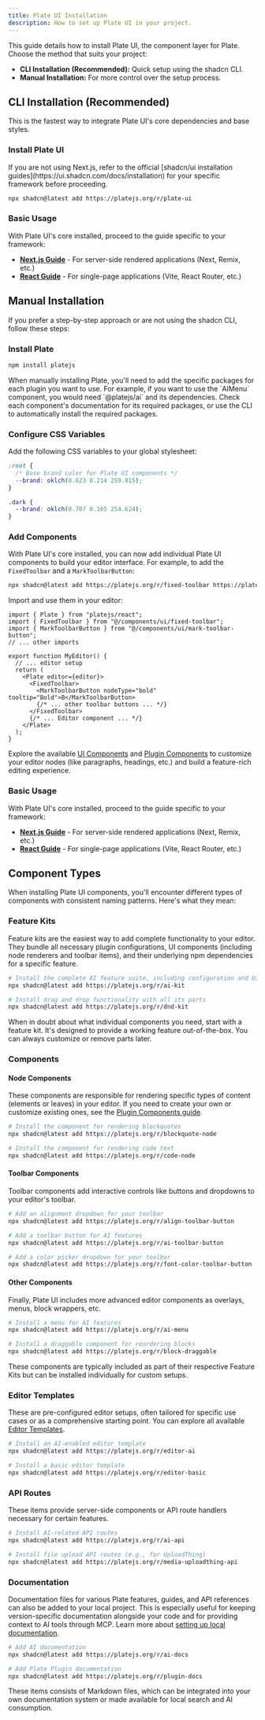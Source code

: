 ```yaml
---
title: Plate UI Installation
description: How to set up Plate UI in your project.
---
```


This guide details how to install Plate UI, the component layer for Plate. Choose the method that suits your project:

*   **CLI Installation (Recommended):** Quick setup using the shadcn CLI.
*   **Manual Installation:** For more control over the setup process.

## CLI Installation (Recommended)

This is the fastest way to integrate Plate UI's core dependencies and base styles.

<Steps>

### Install Plate UI

<Callout type="info">
  If you are not using Next.js, refer to the official [shadcn/ui installation guides](https://ui.shadcn.com/docs/installation) for your specific framework before proceeding.
</Callout>

```bash
npx shadcn@latest add https://platejs.org/r/plate-ui
```

### Basic Usage 

With Plate UI's core installed, proceed to the guide specific to your framework:

*   **[Next.js Guide](./next)** - For server-side rendered applications (Next, Remix, etc.)
*   **[React Guide](./react)** - For single-page applications (Vite, React Router, etc.)

</Steps>

## Manual Installation

If you prefer a step-by-step approach or are not using the shadcn CLI, follow these steps:

<Steps>

### Install Plate

```bash
npm install platejs
```

<Callout type="note" title="Plugin Dependencies">
  When manually installing Plate, you'll need to add the specific packages for each plugin you want to use. For example, if you want to use the `AIMenu` component, you would need `@platejs/ai` and its dependencies. Check each component's documentation for its required packages, or use the CLI to automatically install the required packages.
</Callout>

### Configure CSS Variables

Add the following CSS variables to your global stylesheet:

```css title="app/globals.css"
:root {
  /* Base brand color for Plate UI components */
  --brand: oklch(0.623 0.214 259.815);
}

.dark {
  --brand: oklch(0.707 0.165 254.624);
}
```

### Add Components

With Plate UI's core installed, you can now add individual Plate UI components to build your editor interface. For example, to add the `FixedToolbar` and a `MarkToolbarButton`:

```bash
npx shadcn@latest add https://platejs.org/r/fixed-toolbar https://platejs.org/r/mark-toolbar-button
```

Import and use them in your editor:

```tsx showLineNumbers title="components/editor.tsx"
import { Plate } from "platejs/react";
import { FixedToolbar } from "@/components/ui/fixed-toolbar";
import { MarkToolbarButton } from "@/components/ui/mark-toolbar-button";
// ... other imports

export function MyEditor() {
  // ... editor setup
  return (
    <Plate editor={editor}>
      <FixedToolbar>
        <MarkToolbarButton nodeType="bold" tooltip="Bold">B</MarkToolbarButton>
        {/* ... other toolbar buttons ... */}
      </FixedToolbar>
      {/* ... Editor component ... */}
    </Plate>
  );
}
```

Explore the available [UI Components](/docs/components) and [Plugin Components](/docs/plugin-components) to customize your editor nodes (like paragraphs, headings, etc.) and build a feature-rich editing experience.

### Basic Usage 

With Plate UI's core installed, proceed to the guide specific to your framework:

*   **[Next.js Guide](./next)** - For server-side rendered applications (Next, Remix, etc.)
*   **[React Guide](./react)** - For single-page applications (Vite, React Router, etc.)

</Steps>

## Component Types

When installing Plate UI components, you'll encounter different types of components with consistent naming patterns. Here's what they mean:

### Feature Kits

Feature kits are the easiest way to add complete functionality to your editor. They bundle all necessary plugin configurations, UI components (including node renderers and toolbar items), and their underlying npm dependencies for a specific feature.

```bash
# Install the complete AI feature suite, including configuration and UI
npx shadcn@latest add https://platejs.org/r/ai-kit

# Install drag and drop functionality with all its parts
npx shadcn@latest add https://platejs.org/r/dnd-kit
```

<Callout type="note">
  When in doubt about what individual components you need, start with a feature kit. It's designed to provide a working feature out-of-the-box. You can always customize or remove parts later.
</Callout>

### Components

#### Node Components

These components are responsible for rendering specific types of content (elements or leaves) in your editor. If you need to create your own or customize existing ones, see the [Plugin Components guide](/docs/plugin-components).

```bash
# Install the component for rendering blockquotes
npx shadcn@latest add https://platejs.org/r/blockquote-node

# Install the component for rendering code text
npx shadcn@latest add https://platejs.org/r/code-node
```

#### Toolbar Components

Toolbar components add interactive controls like buttons and dropdowns to your editor's toolbar.

```bash
# Add an alignment dropdown for your toolbar
npx shadcn@latest add https://platejs.org/r/align-toolbar-button

# Add a toolbar button for AI features
npx shadcn@latest add https://platejs.org/r/ai-toolbar-button

# Add a color picker dropdown for your toolbar
npx shadcn@latest add https://platejs.org/r/font-color-toolbar-button
```

#### Other Components

Finally, Plate UI includes more advanced editor components as overlays, menus, block wrappers, etc.

```bash
# Install a menu for AI features
npx shadcn@latest add https://platejs.org/r/ai-menu

# Install a draggable component for reordering blocks
npx shadcn@latest add https://platejs.org/r/block-draggable
```

These components are typically included as part of their respective Feature Kits but can be installed individually for custom setups.

### Editor Templates

These are pre-configured editor setups, often tailored for specific use cases or as a comprehensive starting point. You can explore all available [Editor Templates](/editors).

```bash
# Install an AI-enabled editor template
npx shadcn@latest add https://platejs.org/r/editor-ai

# Install a basic editor template
npx shadcn@latest add https://platejs.org/r/editor-basic
```

### API Routes

These items provide server-side components or API route handlers necessary for certain features.

```bash
# Install AI-related API routes
npx shadcn@latest add https://platejs.org/r/ai-api

# Install file upload API routes (e.g., for UploadThing)
npx shadcn@latest add https://platejs.org/r/media-uploadthing-api
```

### Documentation

Documentation files for various Plate features, guides, and API references can also be added to your local project. This is especially useful for keeping version-specific documentation alongside your code and for providing context to AI tools through MCP. Learn more about [setting up local documentation](/installation/docs).

```bash
# Add AI documentation
npx shadcn@latest add https://platejs.org/r/ai-docs

# Add Plate Plugin documentation
npx shadcn@latest add https://platejs.org/r/plugin-docs
```

These items consists of Markdown files, which can be integrated into your own documentation system or made available for local search and AI consumption.
